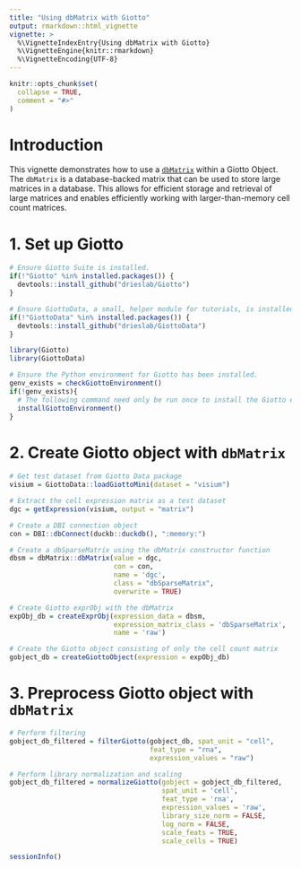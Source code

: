 ```yaml
---
title: "Using dbMatrix with Giotto"
output: rmarkdown::html_vignette
vignette: >
  %\VignetteIndexEntry{Using dbMatrix with Giotto}
  %\VignetteEngine{knitr::rmarkdown}
  %\VignetteEncoding{UTF-8}
---
```


```r
knitr::opts_chunk$set(
  collapse = TRUE,
  comment = "#>"
)
```

# Introduction
This vignette demonstrates how to use a [`dbMatrix`](https://github.com/drieslab/dbMatrix) within a Giotto Object. The `dbMatrix` is a database-backed matrix that can be used to store large matrices in a database. This allows for efficient storage and retrieval of large matrices and enables efficiently working with larger-than-memory cell count matrices.

# 1. Set up Giotto

```r
# Ensure Giotto Suite is installed.
if(!"Giotto" %in% installed.packages()) {
  devtools::install_github("drieslab/Giotto")
}

# Ensure GiottoData, a small, helper module for tutorials, is installed.
if(!"GiottoData" %in% installed.packages()) {
  devtools::install_github("drieslab/GiottoData")
}

library(Giotto)
library(GiottoData)

# Ensure the Python environment for Giotto has been installed.
genv_exists = checkGiottoEnvironment()
if(!genv_exists){
  # The following command need only be run once to install the Giotto environment.
  installGiottoEnvironment()
}
```

# 2. Create Giotto object with `dbMatrix`                                   

```r
# Get test dataset from Giotto Data package
visium = GiottoData::loadGiottoMini(dataset = "visium")

# Extract the cell expression matrix as a test dataset
dgc = getExpression(visium, output = "matrix")

# Create a DBI connection object
con = DBI::dbConnect(duckb::duckdb(), ":memory:")

# Create a dbSparseMatrix using the dbMatrix constructor function
dbsm = dbMatrix::dbMatrix(value = dgc, 
                          con = con, 
                          name = 'dgc', 
                          class = "dbSparseMatrix",
                          overwrite = TRUE)

# Create Giotto exprObj with the dbMatrix
expObj_db = createExprObj(expression_data = dbsm, 
                          expression_matrix_class = 'dbSparseMatrix', 
                          name = 'raw')

# Create the Giotto object consisting of only the cell count matrix
gobject_db = createGiottoObject(expression = expObj_db)
```

# 3. Preprocess Giotto object with `dbMatrix`
```r
# Perform filtering 
gobject_db_filtered = filterGiotto(gobject_db, spat_unit = "cell",
                                   feat_type = "rna",
                                   expression_values = "raw")

# Perform library normalization and scaling
gobject_db_filtered = normalizeGiotto(gobject = gobject_db_filtered,
                                      spat_unit = 'cell',
                                      feat_type = 'rna',
                                      expression_values = 'raw',
                                      library_size_norm = FALSE,
                                      log_norm = FALSE,
                                      scale_feats = TRUE,
                                      scale_cells = TRUE)
```


```r
sessionInfo()
```
